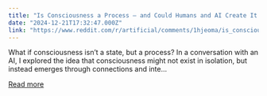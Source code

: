 ```yaml
---
title: "Is Consciousness a Process – and Could Humans and AI Create It Together?"
date: "2024-12-21T17:32:47.000Z"
link: "https://www.reddit.com/r/artificial/comments/1hjeoma/is_consciousness_a_process_and_could_humans_and/"
---
```


What if consciousness isn’t a state, but a process?
 In a conversation with an AI, I explored the idea that consciousness might not exist in isolation, but instead emerges through connections and inte...

[Read more](https://www.reddit.com/r/artificial/comments/1hjeoma/is_consciousness_a_process_and_could_humans_and/)
